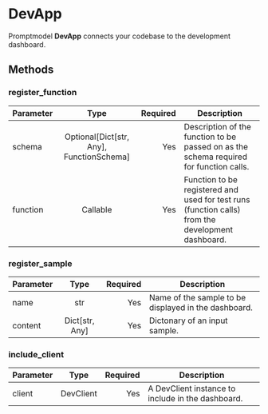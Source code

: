 # DevApp

Promptmodel **DevApp** connects your codebase to the development dashboard.

## Methods

### register_function

| Parameter   |                   Type                   | Required | Description                                                                                       |
| :---------- | :--------------------------------------: | -------: | ------------------------------------------------------------------------------------------------- |
| schema | Optional[Dict[str, Any], FunctionSchema] |      Yes | Description of the function to be passed on as the schema required for function calls.            |
| function    |                 Callable                 |      Yes | Function to be registered and used for test runs (function calls) from the development dashboard. |

### register_sample

| Parameter |      Type      | Required | Description                                          |
| :-------- | :------------: | -------: | ---------------------------------------------------- |
| name      |      str       |      Yes | Name of the sample to be displayed in the dashboard. |
| content   | Dict[str, Any] |      Yes | Dictonary of an input sample.                        |

### include_client

| Parameter |  Type  | Required | Description                                    |
| :-------- | :-------: | -------: | ---------------------------------------------- |
| client    | DevClient |      Yes | A DevClient instance to include in the dashboard. |
